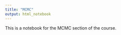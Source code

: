 ```yaml
---
title: "MCMC"
output: html_notebook
---
```


This is a notebook for the MCMC section of the course. 

```r
```


